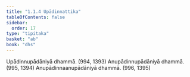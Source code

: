 ```yaml
---
title: "1.1.4 Upādinnattika"
tableOfContents: false
sidebar:
  order: 17
type: "tipitaka"
basket: "ab"
book: "dhs"
---
```



<DynamicBreadcrumb />

<Division number="4" book="dhs" bookNo="29" page="1">

<Paragraph number="11" book="dhs">
Upādinnupādāniyā dhammā. (<Emphasis>994, 1393</Emphasis>)
</Paragraph>

<Paragraph number="12" book="dhs">
Anupādinnupādāniyā dhammā. (<Emphasis>995, 1394</Emphasis>)
</Paragraph>

<Paragraph number="13" book="dhs">
Anupādinnaanupādāniyā dhammā. (<Emphasis>996, 1395</Emphasis>)
</Paragraph>
</Division>